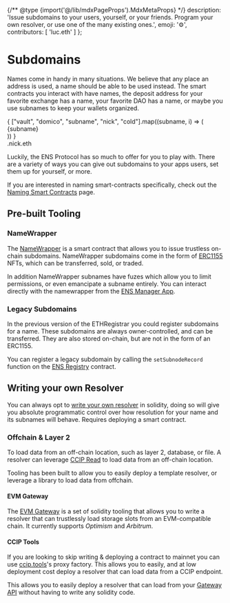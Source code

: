 
{/** @type {import('@/lib/mdxPageProps').MdxMetaProps} */}
    description: 'Issue subdomains to your users, yourself, or your friends. Program your own resolver, or use one of the many existing ones.',
    emoji: '⚙️',
    contributors: [
        'luc.eth'
    ]
};

# Subdomains

Names come in handy in many situations. We believe that any place an address is used, a name should be able to be used instead.
The smart contracts you interact with have names, the deposit address for your favorite exchange has a name, your favorite DAO has a name, or maybe you use subnames to keep your wallets organized.

<div className="card1 p-4 flex justify-center items-center overflow-hidden text-xl">
    <div className="text-right font-bold">
        {
            ["vault", "domico", "subname", "nick", "cold"].map((subname, i) => (
                <div className={["opacity-20", "opacity-50", "", "opacity-50", "opacity-20"][i]}>{subname}</div>
            ))
        }
    </div>
    <div className="font-bold">.nick.eth</div>
</div>

Luckily, the ENS Protocol has so much to offer for you to play with. There are a variety of ways you can give out subdomains to your apps users, set them up for yourself, or more.

If you are interested in naming smart-contracts specifically, check out the [Naming Smart Contracts](/web/naming-contracts) page.

## Pre-built Tooling

### NameWrapper

The [NameWrapper](/wrapper/overview) is a smart contract that allows you to issue trustless on-chain subdomains.
NameWrapper subdomains come in the form of [ERC1155](https://eips.ethereum.org/EIPS/eip-1155) NFTs, which can be transferred, sold, or traded.

In addition NameWrapper subnames have fuzes which allow you to limit permissions, or even emancipate a subname entirely.
You can interact directly with the namewrapper from the [ENS Manager App](https://ens.app/).

<EmbedLink title="NameWrapper Overview" href="/wrapper/overview" description="" />

### Legacy Subdomains

In the previous version of the ETHRegistrar you could register subdomains for a name. These subdomains are always owner-controlled, and can be transferred.
They are also stored on-chain, but are not in the form of an ERC1155.

You can register a legacy subdomain by calling the `setSubnodeRecord` function on the [ENS Registry](/registry/ens) contract.

## Writing your own Resolver

You can always opt to [write your own resolver](/resolvers/writing) in solidity, doing so will give you absolute programmatic control over how resolution for your name and its subnames will behave.
Requires deploying a smart contract.

### Offchain & Layer 2

To load data from an off-chain location, such as layer 2, database, or file.
A resolver can leverage [CCIP Read](/resolvers/ccip-read) to load data from an off-chain location.

Tooling has been built to allow you to easily deploy a template resolver, or leverage a library to load data from offchain.

#### EVM Gateway

The [EVM Gateway](https://github.com/ensdomains/evmgateway) is a set of solidity tooling that allows you to write a resolver that can trustlessly load storage slots from an EVM-compatible chain.
It currently supports *Optimism* and *Arbitrum*.

#### CCIP Tools

If you are looking to skip writing & deploying a contract to mainnet you can use [ccip.tools](https://ccip.tools)'s proxy factory.
This allows you to easily, and at low deployment cost deploy a resolver that can load data from a CCIP endpoint.

This allows you to easily deploy a resolver that can load from your [Gateway API](/resolvers/ccip-read) without having to write any solidity code.
